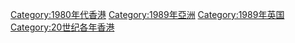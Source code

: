 {{catmore}}
{{Commonscat|1989 in Hong Kong}}
{{Year by category
| m = 1
| c = 9
| d = 8
| y = 9
| cat = 香港
| sortkey = 1989
| in = 
| parent = 20世纪各年香港
| subcat = 1989年亞洲
}}

[[Category:1980年代香港|Category:1980年代香港]]
[[Category:1989年亞洲|Category:1989年亞洲]]
[[Category:1989年英国|Category:1989年英国]]
[[Category:20世纪各年香港|Category:20世纪各年香港]]